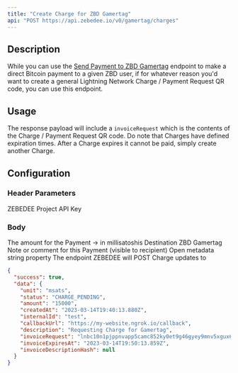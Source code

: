 ```yaml
---
title: "Create Charge for ZBD Gamertag"
api: "POST https://api.zebedee.io/v0/gamertag/charges"
---
```


## Description

While you can use the [Send Payment to ZBD Gamertag](/api/gamertag/send) endpoint to make a direct Bitcoin payment to a given ZBD user, if for whatever reason you'd want to create a general Lightning Network Charge / Payment Request QR code, you can use this endpoint.

## Usage

The response payload will include a `invoiceRequest` which is the contents of the Charge / Payment Request QR code. Do note that Charges have defined expiration times. After a Charge expires it cannot be paid, simply create another Charge.

## Configuration

### Header Parameters

<ParamField required header="Content-Type" default="application/json" type="application/json" />

<ParamField required header="apikey" type="string">
  ZEBEDEE Project API Key
</ParamField>

### Body

<ParamField required body="amount" type="string">
  The amount for the Payment -> in millisatoshis
</ParamField>

<ParamField required body="gamertag" type="string">
  Destination ZBD Gamertag
</ParamField>

<ParamField initialValue="‎" body="description" type="string">
  Note or comment for this Payment (visible to recipient)
</ParamField>

<ParamField initialValue="‎" body="internalId" type="string">
  Open metadata string property
</ParamField>

<ParamField initialValue="‎" body="callbackUrl" type="string">
  The endpoint ZEBEDEE will POST Charge updates to
</ParamField>

<CodeGroup />

<ResponseExample>

```json Response
{
  "success": true,
  "data": {
    "unit": "msats",
    "status": "CHARGE_PENDING",
    "amount": "15000",
    "createdAt": "2023-03-14T19:40:13.880Z",
    "internalId": "test",
    "callbackUrl": "https://my-website.ngrok.io/callback",
    "description": "Requesting Charge for Gamertag",
    "invoiceRequest": "lnbc10n1pjppnvapp5camc852ky0et9g46gyey9mnv5xgux6tnkkq5qc6cexrr65xw2j9sdps2fjhzat9wd6xjmn8yppksctjvajjqen0wgsywctdv4e8gct8cqzpgxqzjcsp5jgs84mxjwk8n9r7xmp7ulzycy7882f5m8zagk45s2qp23p7rprqq9qyyssq3ysvdsgg5qvx0nwtlz46hcrucs7m6nkvsffcze5nhes40hqrnnes3xjcq0a4wtpqvvrdqlyqy3sz5yhqh6944unan4d32py2azq38zgq4c5ysu",
    "invoiceExpiresAt": "2023-03-14T19:50:13.859Z",
    "invoiceDescriptionHash": null
  }
}
```

</ResponseExample>
